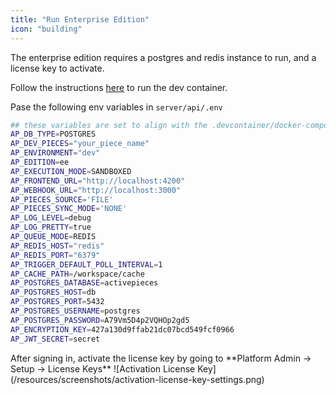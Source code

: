 ```yaml
---
title: "Run Enterprise Edition"
icon: "building"
---
```


The enterprise edition requires a postgres and redis instance to run, and a license key to activate.

<Steps>
<Step title="Run the dev container">

Follow the instructions [here](/developers/development-setup/dev-container) to run the dev container.
</Step>

<Step title="Add the following env variables in `server/api/.env`">

Pase the following env variables in `server/api/.env`

```bash
## these variables are set to align with the .devcontainer/docker-compose.yml file
AP_DB_TYPE=POSTGRES
AP_DEV_PIECES="your_piece_name"
AP_ENVIRONMENT="dev"
AP_EDITION=ee
AP_EXECUTION_MODE=SANDBOXED
AP_FRONTEND_URL="http://localhost:4200"
AP_WEBHOOK_URL="http://localhost:3000"
AP_PIECES_SOURCE='FILE'
AP_PIECES_SYNC_MODE='NONE'
AP_LOG_LEVEL=debug
AP_LOG_PRETTY=true
AP_QUEUE_MODE=REDIS
AP_REDIS_HOST="redis"
AP_REDIS_PORT="6379"
AP_TRIGGER_DEFAULT_POLL_INTERVAL=1
AP_CACHE_PATH=/workspace/cache
AP_POSTGRES_DATABASE=activepieces
AP_POSTGRES_HOST=db
AP_POSTGRES_PORT=5432
AP_POSTGRES_USERNAME=postgres
AP_POSTGRES_PASSWORD=A79Vm5D4p2VQHOp2gd5
AP_ENCRYPTION_KEY=427a130d9ffab21dc07bcd549fcf0966
AP_JWT_SECRET=secret
```

</Step>
<Step title="Activate Your License Key">
    After signing in, activate the license key by going to **Platform Admin -> Setup -> License Keys**
    ![Activation License Key](/resources/screenshots/activation-license-key-settings.png)
</Step>

</Steps>